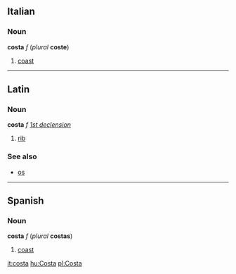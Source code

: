 ==Italian==
===Noun===
'''costa''' ''f'' (''plural'' '''coste''')

#[[coast]]

----
==Latin==
===Noun===
'''costa''' ''f'' ''[[Wiktionary Appendix:Latin first declension|1st declension]]''

#[[rib]]

===See also===
*[[os]]

----
==Spanish==
===Noun===
'''costa''' ''f'' (''plural'' '''costas''')

#[[coast]]

[[it:costa]]
[[hu:Costa]]
[[pl:Costa]]